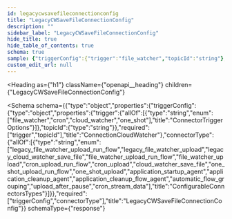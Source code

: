 ```yaml
---
id: legacycwsavefileconnectionconfig
title: "LegacyCWSaveFileConnectionConfig"
description: ""
sidebar_label: "LegacyCWSaveFileConnectionConfig"
hide_title: true
hide_table_of_contents: true
schema: true
sample: {"triggerConfig":{"trigger":"file_watcher","topicId":"string"},"connectorType":"legacy_file_watcher_upload_run_flow"}
custom_edit_url: null
---
```



<Heading
  as={"h1"}
  className={"openapi__heading"}
  children={"LegacyCWSaveFileConnectionConfig"}
>
</Heading>





<Schema
  schema={{"type":"object","properties":{"triggerConfig":{"type":"object","properties":{"trigger":{"allOf":[{"type":"string","enum":["file_watcher","cron","cloud_watcher","one_shot"],"title":"ConnectorTriggerOptions"}]},"topicId":{"type":"string"}},"required":["trigger","topicId"],"title":"ConnectionCloudWatcher"},"connectorType":{"allOf":[{"type":"string","enum":["legacy_file_watcher_upload_run_flow","legacy_file_watcher_upload","legacy_cloud_watcher_save_file","file_watcher_upload_run_flow","file_watcher_upload","cron_upload_run_flow","cron_upload","cloud_watcher_save_file","one_shot_upload_run_flow","one_shot_upload","application_startup_agent","application_cleanup_agent","application_cleanup_flow_agent","automatic_flow_grouping","upload_after_pause","cron_stream_data"],"title":"ConfigurableConnectorsTypes"}]}},"required":["triggerConfig","connectorType"],"title":"LegacyCWSaveFileConnectionConfig"}}
  schemaType={"response"}
>
  
</Schema>
            